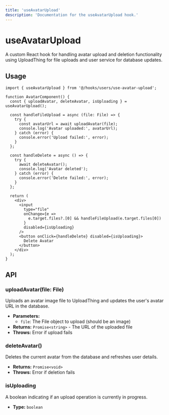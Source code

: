 ```yaml
---
title: 'useAvatarUpload'
description: 'Documentation for the useAvatarUpload hook.'
---
```


# useAvatarUpload

A custom React hook for handling avatar upload and deletion functionality using UploadThing for file uploads and user service for database updates.

## Usage

```tsx
import { useAvatarUpload } from '@/hooks/users/use-avatar-upload';

function AvatarComponent() {
  const { uploadAvatar, deleteAvatar, isUploading } = useAvatarUpload();

  const handleFileUpload = async (file: File) => {
    try {
      const avatarUrl = await uploadAvatar(file);
      console.log('Avatar uploaded:', avatarUrl);
    } catch (error) {
      console.error('Upload failed:', error);
    }
  };

  const handleDelete = async () => {
    try {
      await deleteAvatar();
      console.log('Avatar deleted');
    } catch (error) {
      console.error('Delete failed:', error);
    }
  };

  return (
    <div>
      <input
        type="file"
        onChange={e =>
          e.target.files?.[0] && handleFileUpload(e.target.files[0])
        }
        disabled={isUploading}
      />
      <button onClick={handleDelete} disabled={isUploading}>
        Delete Avatar
      </button>
    </div>
  );
}
```

## API

### uploadAvatar(file: File)

Uploads an avatar image file to UploadThing and updates the user's avatar URL in the database.

- **Parameters:**
  - `file`: The File object to upload (should be an image)
- **Returns:** `Promise<string>` - The URL of the uploaded file
- **Throws:** Error if upload fails

### deleteAvatar()

Deletes the current avatar from the database and refreshes user details.

- **Returns:** `Promise<void>`
- **Throws:** Error if deletion fails

### isUploading

A boolean indicating if an upload operation is currently in progress.

- **Type:** `boolean`
